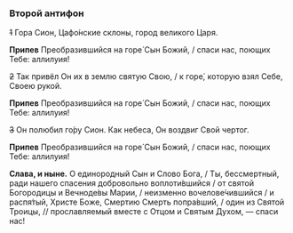 ### Второй антифон

~~1~~ Гора Сион, Цафо́нские склоны, город великого Царя.

**Припев** Преобразившийся на горе́ Сын Божий, / спаси нас, поющих Тебе: аллилуия!

~~2~~ Так привёл Он их в землю святую Свою, / к горе́, которую взял Себе, Своею рукой.

**Припев** Преобразившийся на горе́ Сын Божий, / спаси нас, поющих Тебе: аллилуия!

~~3~~ Он полюбил го́ру Сион. Как небеса, Он воздвиг Свой чертог.

**Припев** Преобразившийся на горе́ Сын Божий, / спаси нас, поющих Тебе: аллилуия!

**Слава, и ныне.** О единородный Сын и Слово Бога, / Ты, бессмертный, ради нашего спасения добровольно воплоти́вшийся / от святой Богородицы и Вечноде́вы Марии, /  неизменно вочелове́чившийся / и распя́тый, Христе Боже, Смертию Смерть попра́вший, / один из Святой Троицы, // прославляемый вместе с Отцом и Святым Духом, — спаси нас!
